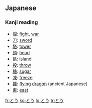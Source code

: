 ==Japanese==
===Kanji reading===
{{ja-kanjireading|rom=tō}}

* [[闘]]: [[fight]], [[war]]
* [[刀]]: [[sword]]
* [[塔]]: [[tower]]
* [[頭]]: [[head]]
* [[島]]: [[island]]
* [[投]]: [[throw]]
* [[糖]]: [[sugar]]
* [[凍]]: [[freeze]]
* [[龘]]: [[flying]] [[dragon]] (ancient Japanese)
* [[東]]: [[east]]

[[fr:とう]]
[[ko:とう]]
[[lo:とう]]
[[tr:とう]]